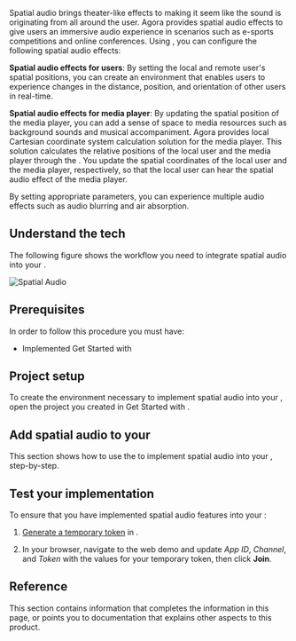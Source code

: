 
Spatial audio brings theater-like effects to <Vpd k="NAME" /> making it seem like the sound is originating from all around the user. Agora <Vpd k="SDK" /> provides spatial audio effects to give users an immersive audio experience in scenarios such as e-sports competitions and online conferences. Using <Vpd k="SDK" />, you can configure the following spatial audio effects:

**Spatial audio effects for users**: By setting the local and remote user's spatial positions, you can create an environment that enables users to experience changes in the distance, position, and orientation of other users in real-time.

**Spatial audio effects for media player**: By updating the spatial position of the media player, you can add a sense of space to media resources such as background sounds and musical accompaniment. Agora provides local Cartesian coordinate system calculation solution for the media player. This solution calculates the relative positions of the local user and the media player through the <Vpd k="SDK" />. You update the spatial coordinates of the local user and the media player, respectively, so that the local user can hear the spatial audio effect of the media player.

By setting appropriate parameters, you can experience multiple audio effects such as audio blurring and air absorption.

## Understand the tech

The following figure shows the workflow you need to integrate spatial audio into your <Vpl k="CLIENT" />.

![Spatial Audio](/images/video-sdk/spatial-audio.svg)

## Prerequisites

In order to follow this procedure you must have:

* Implemented <Link to="../get-started/get-started-sdk">Get Started with <Vpd k="NAME"/></Link>

<Prerequisites />

## Project setup

To create the environment necessary to implement spatial audio into your <Vpl k="CLIENT" />, open the project you created in <Link to="../get-started/get-started-sdk">Get Started with <Vpd k="NAME"/></Link>.

<ProjectSetup />

## Add spatial audio to your <Vpl k="CLIENT" />

This section shows how to use the <Vg k="VSDK" /> to implement spatial audio into your <Vpl k="CLIENT" />, step-by-step.

<ProjectImplement />

## Test your implementation

To ensure that you have implemented spatial audio features into your <Vpl k="CLIENT" />:

1. [Generate a temporary token](../reference/manage-agora-account#generate-a-temporary-token) in <Vg k="CONSOLE" /> .

2. In your browser, navigate to the <Link target="_blank" to="{{Global.DEMO_BASIC_VIDEO_CALL_URL}}"><Vg k="COMPANY" /> web demo</Link> and update _App ID_, _Channel_, and _Token_ with the values for your temporary token, then click **Join**.

<ProjectTest />


## Reference

This section contains information that completes the information in this page, or points you to documentation that explains other aspects to this product.

<Reference />